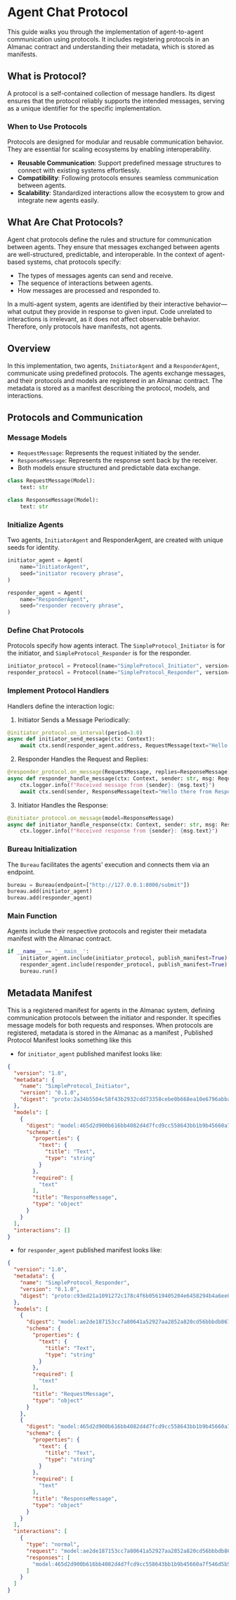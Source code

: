 
# Agent Chat Protocol

This guide walks you through the implementation of agent-to-agent communication using protocols. It includes registering protocols in an Almanac contract and understanding their metadata, which is stored as manifests.

## What is Protocol?

A protocol is a self-contained collection of message handlers. Its digest ensures that the protocol reliably supports the intended messages, serving as a unique identifier for the specific implementation.

### When to Use Protocols  

Protocols are designed for modular and reusable communication behavior. They are essential for scaling ecosystems by enabling interoperability.  

- **Reusable Communication**: Support predefined message structures to connect with existing systems effortlessly.  
- **Compatibility**: Following protocols ensures seamless communication between agents.  
- **Scalability**: Standardized interactions allow the ecosystem to grow and integrate new agents easily.  

## What Are Chat Protocols?

Agent chat protocols define the rules and structure for communication between agents. They ensure that messages exchanged between agents are well-structured, predictable, and interoperable. In the context of agent-based systems, chat protocols specify:

- The types of messages agents can send and receive.
- The sequence of interactions between agents.
- How messages are processed and responded to.

<Callout type="info" emoji="💡"> In a multi-agent system, agents are identified by their interactive behavior—what output they provide in response to given input. Code unrelated to interactions is irrelevant, as it does not affect observable behavior. Therefore, only protocols have manifests, not agents. </Callout>

## Overview

In this implementation, two agents, `InitiatorAgent` and a `ResponderAgent`, communicate using predefined protocols. The agents exchange messages, and their protocols and models are registered in an Almanac contract. The metadata is stored as a manifest describing the protocol, models, and interactions.

## Protocols and Communication

### Message Models

- `RequestMessage`: Represents the request initiated by the sender.
- `ResponseMessage`: Represents the response sent back by the receiver.
- Both models ensure structured and predictable data exchange.

```py copy
class RequestMessage(Model):
    text: str

class ResponseMessage(Model):
    text: str
```

### Initialize Agents

Two agents, `InitiatorAgent` and ResponderAgent, are created with unique seeds for identity.

```py copy
initiator_agent = Agent(
    name="InitiatorAgent", 
    seed="initiator recovery phrase", 
)

responder_agent = Agent(
    name="ResponderAgent", 
    seed="responder recovery phrase", 
)
```

### Define Chat Protocols

Protocols specify how agents interact. The `SimpleProtocol_Initiator` is for the initiator, and `SimpleProtocol_Responder` is for the responder.

```py copy
initiator_protocol = Protocol(name="SimpleProtocol_Initiator", version="0.1.0")
responder_protocol = Protocol(name="SimpleProtocol_Responder", version="0.1.0")
```

### Implement Protocol Handlers
Handlers define the interaction logic:
1. Initiator Sends a Message Periodically:
   
```py copy
@initiator_protocol.on_interval(period=3.0)
async def initiator_send_message(ctx: Context):
    await ctx.send(responder_agent.address, RequestMessage(text="Hello there from Initiator!"))
```

2. Responder Handles the Request and Replies:

```py copy
@responder_protocol.on_message(RequestMessage, replies=ResponseMessage)
async def responder_handle_message(ctx: Context, sender: str, msg: RequestMessage):
    ctx.logger.info(f"Received message from {sender}: {msg.text}")
    await ctx.send(sender, ResponseMessage(text="Hello there from Responder!"))
```

3. Initiator Handles the Response:

```py copy
@initiator_protocol.on_message(model=ResponseMessage)
async def initiator_handle_response(ctx: Context, sender: str, msg: ResponseMessage):
    ctx.logger.info(f"Received response from {sender}: {msg.text}")
```

### Bureau Initialization
The `Bureau` facilitates the agents' execution and connects them via an endpoint.

```py copy
bureau = Bureau(endpoint=["http://127.0.0.1:8000/submit"])
bureau.add(initiator_agent)
bureau.add(responder_agent)
```

### Main Function
Agents include their respective protocols and register their metadata manifest with the Almanac contract.

```py copy
if __name__ == '__main__':
    initiator_agent.include(initiator_protocol, publish_manifest=True)
    responder_agent.include(responder_protocol, publish_manifest=True)
    bureau.run()
```

## Metadata Manifest
This is a registered manifest for agents in the Almanac system, defining communication protocols between the initiator and responder. It specifies message models for both requests and responses.
When protocols are registered, metadata is stored in the Almanac as a manifest , Published Protocol Manifest looks something like this

- for `initiator_agent` published manifest looks like:
```json
{
  "version": "1.0",
  "metadata": {
    "name": "SimpleProtocol_Initiator",
    "version": "0.1.0",
    "digest": "proto:2a34b5504c58f43b2932cdd73358cebe0b668ea10e6796abba3dec8a4c50f25b"
  },
  "models": [
    {
      "digest": "model:465d2d900b616bb4082d4d7fcd9cc558643bb1b9b45660a7f546d5b5b5c0aba5",
      "schema": {
        "properties": {
          "text": {
            "title": "Text",
            "type": "string"
          }
        },
        "required": [
          "text"
        ],
        "title": "ResponseMessage",
        "type": "object"
      }
    }
  ],
  "interactions": []
}
```
- for `responder_agent` published manifest looks like:

```json
{
  "version": "1.0",
  "metadata": {
    "name": "SimpleProtocol_Responder",
    "version": "0.1.0",
    "digest": "proto:c93ed21a1091272c178c4f6b05619405204e6458294b4a6ee080299bf20e619a"
  },
  "models": [
    {
      "digest": "model:ae2de187153cc7a80641a52927aa2852a820cd56bbbdb8671a0d1e643472f9b7",
      "schema": {
        "properties": {
          "text": {
            "title": "Text",
            "type": "string"
          }
        },
        "required": [
          "text"
        ],
        "title": "RequestMessage",
        "type": "object"
      }
    },
    {
      "digest": "model:465d2d900b616bb4082d4d7fcd9cc558643bb1b9b45660a7f546d5b5b5c0aba5",
      "schema": {
        "properties": {
          "text": {
            "title": "Text",
            "type": "string"
          }
        },
        "required": [
          "text"
        ],
        "title": "ResponseMessage",
        "type": "object"
      }
    }
  ],
  "interactions": [
    {
      "type": "normal",
      "request": "model:ae2de187153cc7a80641a52927aa2852a820cd56bbbdb8671a0d1e643472f9b7",
      "responses": [
        "model:465d2d900b616bb4082d4d7fcd9cc558643bb1b9b45660a7f546d5b5b5c0aba5"
      ]
    }
  ]
}
```